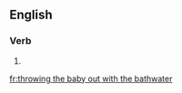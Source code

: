 ==English==

===Verb===
{{head|en|present participle}}

# {{present participle of|throw the baby out with the bathwater|lang=en}}

[[fr:throwing the baby out with the bathwater]]